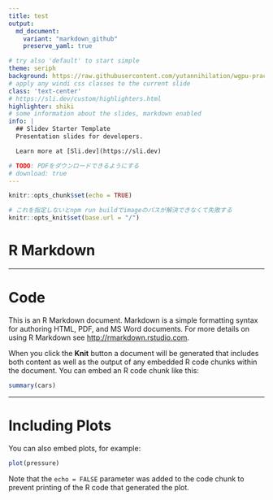 ```yaml
---
title: test
output:
  md_document:
    variant: "markdown_github"
    preserve_yaml: true

# try also 'default' to start simple
theme: seriph
background: https://raw.githubusercontent.com/yutannihilation/wgpu-practice/4ffc4ff4cba80ac4bfefbba5972985f51c5254a3/sphere/out.gif
# apply any windi css classes to the current slide
class: 'text-center'
# https://sli.dev/custom/highlighters.html
highlighter: shiki
# some information about the slides, markdown enabled
info: |
  ## Slidev Starter Template
  Presentation slides for developers.

  Learn more at [Sli.dev](https://sli.dev)

# TODO: PDFをダウンロードできるようにする
# download: true
---
```


```r
knitr::opts_chunk$set(echo = TRUE)

# これを指定しないとnpm run buildでimageのパスが解決できなくて失敗する
knitr::opts_knit$set(base.url = "/")
```

# R Markdown

---

# Code

This is an R Markdown document. Markdown is a simple formatting syntax for authoring HTML, PDF, and MS Word documents. For more details on using R Markdown see <http://rmarkdown.rstudio.com>.

When you click the **Knit** button a document will be generated that includes both content as well as the output of any embedded R code chunks within the document. You can embed an R code chunk like this:

```r
summary(cars)
```

---

# Including Plots

You can also embed plots, for example:

```r
plot(pressure)
```

Note that the `echo = FALSE` parameter was added to the code chunk to prevent printing of the R code that generated the plot.
